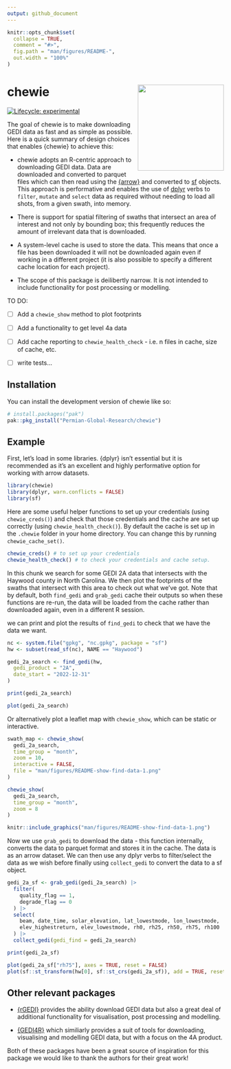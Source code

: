 ```yaml
---
output: github_document
---
```


<!-- README.md is generated from README.Rmd. Please edit that file -->

```r
knitr::opts_chunk$set(
  collapse = TRUE,
  comment = "#>",
  fig.path = "man/figures/README-",
  out.width = "100%"
)
```

# chewie<img src="man/figures/chewie-hex.png" align="right" height="200" alt=""/>

<!-- badges: start -->
[![Lifecycle: experimental](https://img.shields.io/badge/lifecycle-experimental-orange.svg)](https://lifecycle.r-lib.org/articles/stages.html#experimental)
<!-- badges: end -->

The goal of chewie is to make downloading GEDI data as fast and as simple as 
possible. Here is a quick summary of design choices that enables {chewie} to 
achieve this:

- chewie adopts an R-centric approach to downloading GEDI data. Data are 
  downloaded and converted to parquet files which can then read using the 
  [{arrow}](https://arrow.apache.org/docs/r/index.html) and converted to 
  [sf](https://r-spatial.github.io/sf/) objects. This approach is performative 
  and enables the use of [dplyr](https://dplyr.tidyverse.org/) verbs to `filter`, 
  `mutate` and `select` data as required without needing to load all shots, from
  a given swath, into memory.

-  There is support for spatial filtering of swaths that intersect an area of 
  interest and not only by bounding box; this frequently reduces the amount 
  of irrelevant data that is downloaded.

- A system-level cache is used to store the data. This means that once a file
  has been downloaded it will not be downloaded again even if working in a 
  different project (it is also possible to specify a different cache location 
  for each project).

- The scope of this package is deilibertly narrow. It is not intended to include 
  functionality for post processing or modelling.


TO DO:

- [ ] Add a `chewie_show` method to plot footprints

- [ ] Add a functionality to get level 4a data
  
- [ ] Add cache reporting to `chewie_health_check` - i.e. n files in cache, 
size of cache, etc.

- [ ] write tests...


## Installation

You can install the development version of chewie like so:

```r
# install.packages("pak")
pak::pkg_install("Permian-Global-Research/chewie")
```

## Example

First, let's load in some libraries. {dplyr} isn't essential but it is 
recommended as it's an excellent and highly performative option for working with 
arrow datasets.

```r
library(chewie)
library(dplyr, warn.conflicts = FALSE)
library(sf)
```

Here are some useful helper functions to set up your credentials (using 
`chewie_creds()`) and check that those credentials and the cache are set up 
correctly (using `chewie_health_check()`). By default the cache is set up in the 
`.chewie` folder in your home directory. You can change this by running 
`chewie_cache_set()`.

```r
chewie_creds() # to set up your credentials
chewie_health_check() # to check your credentials and cache setup.
```

In this chunk we search for some GEDI 2A data that intersects with the Haywood
county in North Carolina. We then plot the footprints of the swaths that
intersect with this area to check out what we've got. Note that by default,
both `find_gedi` and `grab_gedi` cache their outputs so when these functions are
re-run, the data will be loaded from the cache rather than downloaded again, 
even in a different R session.

we can print and plot the results of `find_gedi` to check that we have the data
we want.

```r
nc <- system.file("gpkg", "nc.gpkg", package = "sf")
hw <- subset(read_sf(nc), NAME == "Haywood")

gedi_2a_search <- find_gedi(hw,
  gedi_product = "2A",
  date_start = "2022-12-31"
)

print(gedi_2a_search)

plot(gedi_2a_search)
```

Or alternatively plot a leaflet map with `chewie_show`, which can be static or 
interactive.
```r
swath_map <- chewie_show(
  gedi_2a_search,
  time_group = "month",
  zoom = 10,
  interactive = FALSE,
  file = "man/figures/README-show-find-data-1.png"
)
```
```r
chewie_show(
  gedi_2a_search,
  time_group = "month",
  zoom = 8
)
```
```r
knitr::include_graphics("man/figures/README-show-find-data-1.png")
```

Now we use `grab_gedi` to download the data - this function internally, converts
the data to parquet format and stores it in the cache. The data is as an arrow
dataset. We can then use any dplyr verbs to filter/select the data as we wish 
before finally using `collect_gedi` to convert the data to a sf object. 
```r
gedi_2a_sf <- grab_gedi(gedi_2a_search) |>
  filter(
    quality_flag == 1,
    degrade_flag == 0
  ) |>
  select(
    beam, date_time, solar_elevation, lat_lowestmode, lon_lowestmode,
    elev_highestreturn, elev_lowestmode, rh0, rh25, rh50, rh75, rh100
  ) |>
  collect_gedi(gedi_find = gedi_2a_search)

print(gedi_2a_sf)

plot(gedi_2a_sf["rh75"], axes = TRUE, reset = FALSE)
plot(sf::st_transform(hw[0], sf::st_crs(gedi_2a_sf)), add = TRUE, reset = FALSE)
```


## Other relevant packages
- [{rGEDI}](https://github.com/carlos-alberto-silva/rGEDI) provides the ability
download GEDI data but also a great deal of additional functionality for 
visualisation, post processing and modelling.

- [{GEDI4R}](https://github.com/VangiElia/GEDI4R) which similiarly provides a 
suit of tools for downloading, visualising and modelling GEDI data, but with a
focus on the 4A product.

Both of these packages have been a great source of inspiration for this package
we would like to thank the authors for their great work! 